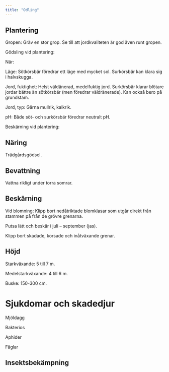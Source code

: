 ```yaml
---
title: "Odling"
---
```


## Plantering

Gropen: Gräv en stor grop. Se till att jordkvaliteten är god även runt gropen.

Gödsling vid plantering: <!-- ?Gödslas med kvävefattig gödsel, t.ex. Algomin Trädgårdsgödsel. -->

När:

Läge: Sötkörsbär föredrar ett läge med mycket sol. Surkörsbär kan klara sig i halvskugga. 

Jord, fuktighet: Helst väldänerad, medelfuktig jord. Surkörsbär klarar blötare jordar bättre än sötkörsbär (men föredrar väldränerade). Kan också bero på grundstam. 

Jord, typ: Gärna mullrik, kalkrik.

pH: Både söt- och surkörsbär föredrar neutralt pH.

Beskärning vid plantering:

## Näring

Trädgårdsgödsel.

## Bevattning

Vattna rikligt under torra somrar.

## Beskärning

Vid blomning: Klipp bort nedåtriktade blomklasar som utgår direkt från stammen på från de grövre grenarna.

Putsa lätt och beskär i juli – september (jas).

Klipp bort skadade, korsade och inåtväxande grenar.

## Höjd

Starkväxande: 5 till 7 m.

Medelstarkväxande: 4 till 6 m.

Buske: 150-300 cm.

# Sjukdomar och skadedjur

Mjöldagg

Bakterios

Aphider

Fåglar

<!-- ## Om mjöldagg: https://docplayer.se/209487210-Mjoldagg-gulnande-blad-och-for-tidigt-bladfall-visar-sig-betydligt-senare-blldratagheter-saknas.html -->

## Insektsbekämpning

<!-- Pesticides, and in particular insecticides, can be harmful to pollinators. Most pesticide labels advise against their use during crop bloom for this reason. If an insecticide must be used during bloom, be sure to follow label directions and apply the pesticide when bees are least active, and so that the pesticide will dry before bees come into contact with flowers that have been exposed to it. For example, an application made at dusk or during the night will do the least harm to pollinators who visit flowers during the day. After the crop has finished blooming, be aware that pesticide drift onto non-crop flowering plants in adjacent habitat can harm pollinators on those flowers. -->
